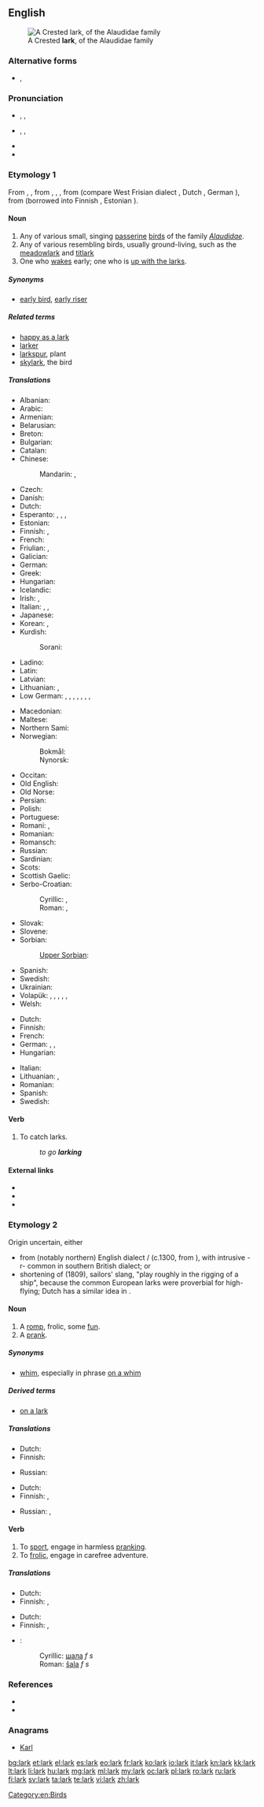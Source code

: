 {{also|Lark}}
==English==
[[Image:Galerida cristata naumann.jpg|thumb|A Crested '''lark''', of the Alaudidae family]]

===Alternative forms===
* {{l|en|laverock}}, {{l|en|lavrock}}

===Pronunciation===
* {{a|UK}} {{enPR|läk}}, {{IPA|/lɑːk/}}, {{X-SAMPA|/lA:k/}}
* {{a|US}} {{enPR|lärk}}, {{IPA|/lɑːɹk/}}, {{X-SAMPA|/lA:rk/}}
* {{audio|en-us-lark.ogg|Audio (US)}}
* {{rhymes|ɑː(r)k}}

===Etymology 1===
From {{etyl|enm}} {{term|larke|lang=enm}}, {{term|laverke|lang=enm}}, from {{etyl|ang}} {{term|lawerce|lāwerce|lang=ang}}, {{term|laewerce|lǣwerce|lang=ang}}, {{term|lāuricæ|lang=ang}}, from {{proto|Germanic|laiwazikōn|lang=en}} (compare West Frisian dialect {{term|larts|lang=fy}}, Dutch {{term|leeuwerik|lang=nl}}, German {{term|Lerche|lang=de}}), from {{proto|Germanic|title=|laiwaz|lang=en}} (borrowed into Finnish {{term|leivo|lang=fi}}, Estonian {{term|lõo|lang=et}}).

====Noun====
{{en-noun}}

# Any of various small, singing [[passerine]] [[bird]]s of the family ''[[Alaudidae]]''.
# Any of various resembling birds, usually ground-living, such as the [[meadowlark]] and [[titlark]]
# One who [[wake]]s early; one who is [[up with the larks]].

=====Synonyms=====
* {{sense|one who wakes early}} [[early bird]], [[early riser]]

=====Related terms=====
* [[happy as a lark]]
* [[larker]]
* [[larkspur]], plant
* [[skylark]], the bird

=====Translations=====
{{trans-top|bird}}
* Albanian: {{t-|sq|lauresha}}
* Arabic: {{t-|ar|قبرة|f|tr=qúbbara|alt=قبّرة|sc=Arab}}
* Armenian: {{t-|hy|արտույտ|tr=artuyt}}
* Belarusian: {{t-|be|жаваранак|sc=Cyrl}}
* Breton: {{t+|br|alc'hweder}}
* Bulgarian: {{t+|bg|чучулига}}
* Catalan: {{t-|ca|alosa|f}}
* Chinese:
*: Mandarin: {{t|zh|雲雀|sc=Hani}}, {{t|zh|云雀|tr=yúnquè|sc=Hani}}
* Czech: {{t-|cs|skřivan|m}}
* Danish: {{t-|da|lærke|c}}
* Dutch: {{t+|nl|leeuwerik|m}}
* Esperanto: {{qualifier|♂♀}} {{t-|eo|alaŭdo}}, {{qualifier|♂}} {{t-|eo|viralaŭdo}}, {{qualifier|♀}} {{t-|eo|alaŭdino}}, {{qualifier|♂♀ offspring, young}} {{t-|eo|alaŭdido}}
* Estonian: {{t-|et|lőoke}}
* Finnish: {{t+|fi|kiuru}}, {{t+|fi|leivo}}
* French: {{t+|fr|alouette|f}}
* Friulian: {{tø|fur|lodule}}, {{tø|fur|odule}}
* Galician: {{t+|gl|laverca|f}}
* German: {{t+|de|Lerche|f}}
* Greek: {{t+|el|σταρήθρα}}
* Hungarian: {{t+|hu|pacsirta}}
* Icelandic: {{t+|is|lævirki|m}}
* Irish: {{t-|ga|fuiseog|f}}, {{t-|ga|circín starraiceach|m}}
* Italian: {{t-|it|allòdola|f}}, {{t-|it|lòdola|f}}, {{t+|it|allodola|f}}
* Japanese: {{t-|ja|雲雀|tr=ひばり, hibari|sc=Jpan}}
* Korean: {{t-|ko|종다리|tr=jongdari|sc=Kore}}, {{t-|ko|노고지리|tr=nogojiri|sc=Kore}}
* Kurdish:
*: Sorani: {{t|ku|کڵاوکوره‌|sc=ku-Arab}}
* Ladino: {{tø|lad|lodola|f}}
* Latin: {{t-|la|alauda|f}}
* Latvian: {{t-|lv|cīrulis}}
* Lithuanian: {{t+|lt|vieversys|m}}, {{t+|lt|vyturys|m}}
* Low German: {{t+|nds|Lark|f}}, {{t+|nds|Leerk|f}}, {{t+|nds|Levark|f}}, {{t+|nds|Lauerk|f}}, {{t+|nds|Leving|f}}, {{t-|nds|Levalk|f}}, {{t-|nds|Lierk|f}}, {{t-|nds|Lurk|f}}
{{trans-mid}}
* Macedonian: {{t-|mk|чучулига|tr=čučuliga|sc=Cyrl}}
* Maltese: {{t-|mt|alwetta}}
* Northern Sami: {{tø|se|leivvoš}}
* Norwegian:
*: Bokmål: {{t-|no|lerke|f|m}}
*: Nynorsk: {{t-|nn|lerke|f}}
* Occitan: {{t+|oc|alauseta|f}}
* Old English: {{t-|ang|laferce|f|alt=lāferce}}
* Old Norse: {{tø|non|lævirki|m}}
* Persian: {{t|fa|چکاوک|tr=čakâvak|sc=fa-Arab}}
* Polish: {{t+|pl|skowronek|m}}
* Portuguese: {{t|pt|cotovia|f}}
* Romani: {{tø|rom|chirikli-gilibani}}, {{tø|rom|chiriklo-gilibano|m}}
* Romanian: {{t+|ro|ciocârlie|f}}
* Romansch: {{t-|rm|lodola|f}}
* Russian: {{t+|ru|жаворонок|m|tr=žávoronok}}
* Sardinian: {{t-|sc|allòdola}}
* Scots: {{tø|sco|laverock}}
* Scottish Gaelic: {{t-|gd|uiseag|f}}
* Serbo-Croatian:
*: Cyrillic: {{t|sh|шева|f|sc=Cyrl}}, {{t|sh|шевpљугa|f|sc=Cyrl}}
*: Roman: {{t|sh|ševa|f|sc=Cyrl}}, {{t|sh|ševrljuga|f|sc=Cyrl}}
* Slovak: {{t-|sk|škovránok}}
* Slovene: {{t+|sl|škrjanec|m}}
* Sorbian:
*: [[Upper Sorbian]]: {{t-|hsb|škowrončk}}
* Spanish: {{t+|es|alondra|f}}
* Swedish: {{t+|sv|lärka|c}}
* Ukrainian: {{t-|uk|жайворонок польовий|sc=Cyrl}}
* Volapük: {{qualifier|♂♀}} {{t+|vo|laud}}, {{qualifier|♂}} {{t-|vo|hilaud}}, {{qualifier|♀}} {{t-|vo|jilaud}}, {{qualifier|♂♀ offspring, young}} {{t-|vo|laudül}}, {{qualifier|♀ offspring, young}} {{t-|vo|hilaudül}}, {{qualifier|♀ offspring, young}} {{t-|vo|jilaudül}}
* Welsh: {{t-|cy|ehedydd}}
{{trans-bottom}}

{{trans-top|one who wakes early}}
* Dutch: {{t-|nl|vroege vogel|m}}
* Finnish: {{t+|fi|aamuvirkku}}
* French: {{t+|fr|lève-tôt|m}}
* German: {{t+|de|Frühaufsteher|m}}, {{t+|de|Frühaufsteher|m}}, {{t+|de|Lerche|f}}
* Hungarian: {{t+|hu|koránkelő}}
{{trans-mid}}
* Italian: {{t+|it|mattiniero|m}}
* Lithuanian: {{t+|lt|vyturys|m|xs=Lithuanian}}, {{t+|lt|vyturys|m|xs=Lithuanian}}
* Romanian: {{t-|ro|persoană matinală|f}}
* Spanish: {{t+|es|madrugador|m}}
* Swedish: {{t+|sv|lärka|c}}
{{trans-bottom}}

====Verb====
{{en-verb}}

# To catch larks.
#: ''to go '''larking'''''

====External links====
* {{pedialite|lark}}
* {{commonslite|Alaudidae}}
* {{specieslite|Alaudidae}}

===Etymology 2===
Origin uncertain, either
* from (notably northern) English dialect {{term|lake}}/{{term|laik||to play}} (c.1300, from {{etyl|non}} {{term|leika|lang=non||to play (as opposed to work)}}), with intrusive -r- common in southern British dialect; or
* shortening of {{term|skylark}} (1809), sailors' slang, "play roughly in the rigging of a ship", because the common European larks were proverbial for high-flying; Dutch has a similar idea in {{term|speelvogel||playbird, a person of markedly playful nature|lang=nl}}.

====Noun====
{{en-noun}}

# A [[romp]], frolic, some [[fun]].
# A [[prank]].

=====Synonyms=====
* [[whim]], especially in phrase [[on a whim]]

=====Derived terms=====
* [[on a lark]]

=====Translations=====
{{trans-top|romp, frolic, some fun}}
* Dutch: {{t|nl|gedol|n}}
* Finnish: {{t|fi|hullutus}}
{{trans-mid}}
* Russian: {{t+|ru|забава|f}}
{{trans-bottom}}

{{trans-top|prank}}
* Dutch: {{t|nl|vlerkenstreek}}
* Finnish: {{t|fi|pila}}, {{t|fi|kuje}}
{{trans-mid}}
* Russian: {{t+|ru|шутка|f}}, {{t+|ru|проказа|f}}
{{trans-bottom}}

====Verb====
{{en-verb}}

# To [[sport]], engage in harmless [[prank]]ing.
# To [[frolic]], engage in carefree adventure.

=====Translations=====
{{trans-top|sport, engage in harmless pranking}}
* Dutch: {{t+|nl|dollen}}
* Finnish: {{t|fi|pilailla}}, {{t|fi|kujeilla}}
{{trans-mid}}
{{trans-bottom}}

{{trans-top|frolic, engage in carefree adventure}}
* Dutch: {{t+|nl|stoeien}}
* Finnish: {{t|fi|hullutella}}, {{t|fi|toilailla}}
{{trans-mid}}
{{trans-bottom}}

{{checktrans-top}}
* {{ttbc|sh}}:
*: Cyrillic: [[шала]] ''f s''
*: Roman: [[šala]] ''f s''
{{trans-bottom}}

===References===
* {{R:Online Etymology Dictionary}}
* {{R:Webster NCD 1967}}

===Anagrams===
* [[Karl#English|Karl]]

[[Category:en:Birds]]

[[bg:lark]]
[[et:lark]]
[[el:lark]]
[[es:lark]]
[[eo:lark]]
[[fr:lark]]
[[ko:lark]]
[[io:lark]]
[[it:lark]]
[[kn:lark]]
[[kk:lark]]
[[lt:lark]]
[[li:lark]]
[[hu:lark]]
[[mg:lark]]
[[ml:lark]]
[[my:lark]]
[[oc:lark]]
[[pl:lark]]
[[ro:lark]]
[[ru:lark]]
[[fi:lark]]
[[sv:lark]]
[[ta:lark]]
[[te:lark]]
[[vi:lark]]
[[zh:lark]]